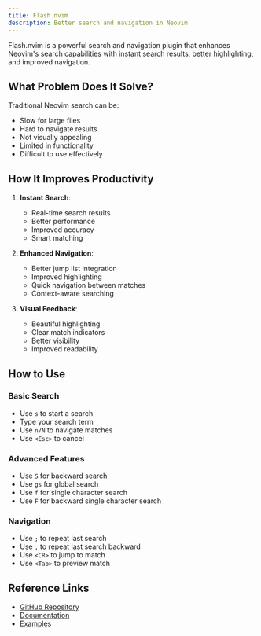 ```yaml
---
title: Flash.nvim
description: Better search and navigation in Neovim
---
```


Flash.nvim is a powerful search and navigation plugin that enhances Neovim's search capabilities with instant search results, better highlighting, and improved navigation.

## What Problem Does It Solve?

Traditional Neovim search can be:
- Slow for large files
- Hard to navigate results
- Not visually appealing
- Limited in functionality
- Difficult to use effectively

## How It Improves Productivity

1. **Instant Search**:
   - Real-time search results
   - Better performance
   - Improved accuracy
   - Smart matching

2. **Enhanced Navigation**:
   - Better jump list integration
   - Improved highlighting
   - Quick navigation between matches
   - Context-aware searching

3. **Visual Feedback**:
   - Beautiful highlighting
   - Clear match indicators
   - Better visibility
   - Improved readability

## How to Use

### Basic Search
- Use `s` to start a search
- Type your search term
- Use `n/N` to navigate matches
- Use `<Esc>` to cancel

### Advanced Features
- Use `S` for backward search
- Use `gs` for global search
- Use `f` for single character search
- Use `F` for backward single character search

### Navigation
- Use `;` to repeat last search
- Use `,` to repeat last search backward
- Use `<CR>` to jump to match
- Use `<Tab>` to preview match

## Reference Links
- [GitHub Repository](https://github.com/folke/flash.nvim)
- [Documentation](https://github.com/folke/flash.nvim#-features)
- [Examples](https://github.com/folke/flash.nvim#-examples) 